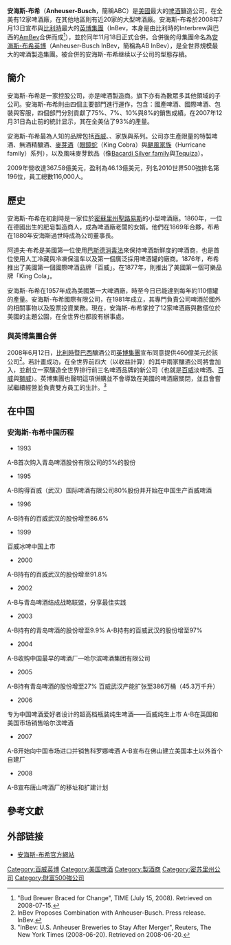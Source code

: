 {{RoughTranslation|en:Anheuser-Busch}}
{{NoteTA
|T=zh-hans:安海斯-布希; zh-hant:安海斯-布希;
|1=zh-hans:安海斯-布希; zh-hant:安海斯-布希;
|2=zh-hans:布希; zh-hant:布希;
}}
'''安海斯-布希'''（'''Anheuser-Busch'''，簡稱ABC）是[[美國|美國]]最大的[[啤酒|啤酒]]釀造公司，在全美有12家啤酒廠，在其他地區則有近20家的大型啤酒廠。安海斯-布希於2008年7月13日宣布與[[比利時|比利時]]最大的[[英博集團|英博集團]]（InBev，本身是由比利時的Interbrew與巴西的[[AmBev|AmBev]]合併而成<ref>"Bud Brewer Braced for Change", TIME (July 15, 2008). Retrieved on 2008-07-15.</ref>），並於同年11月18日正式合併。合併後的母集團命名為[[安海斯-布希英博|安海斯-布希英博]]（Anheuser-Busch InBev，簡稱為AB InBev），是全世界規模最大的啤酒製造集團。被合併的安海斯-布希继续以子公司的型態存續。

== 簡介 ==
安海斯-布希是一家控股公司，亦是啤酒製造商。旗下亦有為數眾多其他領域的子公司。安海斯-布希則由四個主要部門進行運作，包含：國產啤酒、國際啤酒、包裝與客服，四個部門分別貢獻了75%、7%、10%與8%的銷售成績。在2007年12月31日為止前的統計显示，其在全美佔了93%的產量。

安海斯-布希最為人知的品牌包括[[百威|百威]]、{{link-en|雪山啤酒|Busch|雪山}}、{{link-en|麥格|Michelob}}家族與{{link-en|自然光|Natural Light}}系列。公司亦生產限量的特製啤酒、無酒精釀酒、[[麥芽酒|麥芽酒]]（[[眼鏡蛇|眼鏡蛇]]（King Cobra）與[[颶風家族|颶風家族]]（Hurricane family）系列），以及風味麥芽飲品（像[[Bacardi_Silver_family|Bacardi Silver family]]與[[Tequiza|Tequiza]]）。

2009年營收達367.58億美元，盈利為46.13億美元，列名2010世界500強排名第196位，員工總數116,000人。

== 歷史 ==
安海斯-布希在初創時是一家位於[[密蘇里州|密蘇里州]][[聖路易斯_(密蘇里州)|聖路易斯]]的小型啤酒廠。1860年，一位在德國出生的肥皂製造商人{{Link-en|阿道夫·布希|Adolphus Busch}}，成為啤酒廠老闆{{Link-en|安豪澤·安海斯|Eberhard Anheuser}}的女婿。他們在1869年合夥，布希在1880年安海斯過世時成為公司董事長。
 
阿道夫·布希是美國第一位使用[[巴斯德消毒法|巴斯德消毒法]]來保持啤酒新鮮度的啤酒商，也是首位使用人工冷藏與冷凍保温车以及第一個廣泛採用啤酒罐的廠商。1876年，布希推出了美國第一個國際啤酒品牌「百威」。在1877年，則推出了美國第一個可樂品牌「King Cola」。

安海斯-布希在1957年成為美國第一大啤酒廠，時至今日已能達到每年約110億罐的產量。安海斯-布希國際有限公司，在1981年成立，其專門負責公司啤酒於國外的相關事物以及股票投資業務。現在，安海斯-布希掌控了12家啤酒廠與數個位於美國的主題公園，在全世界也都設有辦事處。

=== 與英博集團合併 ===
2008年6月12日，[[比利時|比利時]]暨[[巴西|巴西]]釀酒公司[[英博集團|英博集團]]宣布同意提供460億美元於該公司<ref>InBev Proposes Combination with Anheuser-Busch. Press release. InBev.</ref>。若計畫成功，在全世界前四大（以收益計算）的其中兩家釀酒公司將會加入，並創立一家釀造全世界排行前三名啤酒品牌的新公司（也就是[[百威|百威]]淡啤酒、[[百威|百威]]與[[獅威|獅威]]）。英博集團也聲明這項併購並不會導致在美國的啤酒廠關閉，並且會嘗試繼續經營並負責雙方員工的生計。<ref>"InBev: U.S. Anheuser Breweries to Stay After Merger", Reuters, The New York Times (2008-06-20). Retrieved on 2008-06-20.</ref>

== 在中国 ==
=== 安海斯-布希中国历程 ===
* 1993
A-B首次购入青岛啤酒股份有限公司的5%的股份
* 1995
A-B购得百威（武汉）国际啤酒有限公司80%股份并开始在中国生产百威啤酒
* 1996
A-B持有的百威武汉的股份增至86.6%
* 1999
百威冰啤中国上市
* 2000
A-B持有的百威武汉的股份增至91.8%
* 2002
A-B与青岛啤酒结成战略联盟，分享最佳实践
* 2003
A-B持有的青岛啤酒的股份增至9.9%
A-B持有的百威武汉的股份增至97%
* 2004
A-B收购中国最早的啤酒厂—哈尔滨啤酒集团有限公司
* 2005
A-B持有青岛啤酒的股份增至27%
百威武汉产能扩张至386万桶（45.3万千升）
* 2006
专为中国啤酒爱好者设计的超高档瓶装纯生啤酒——百威纯生上市
A-B在英国和美国市场销售哈尔滨啤酒
* 2007
A-B开始向中国市场进口并销售科罗娜啤酒
A-B宣布在佛山建立美国本土以外首个自建厂
* 2008
A-B宣布唐山啤酒厂的移址和扩建计划

==參考文獻==
<div class="references-small">
<references></references>
</div>

== 外部链接 ==
{{Commonscat|Anheuser-Busch}}
* [http://www.anheuser-busch.com/ 安海斯-布希官方網站] {{Wayback|url=http://www.anheuser-busch.com/ |date=20060629010247 }}

[[Category:百威英博|Category:百威英博]]
[[Category:美国啤酒|Category:美国啤酒]]
[[Category:製酒商|Category:製酒商]]
[[Category:密苏里州公司|Category:密苏里州公司]]
[[Category:財富500強公司|Category:財富500強公司]]